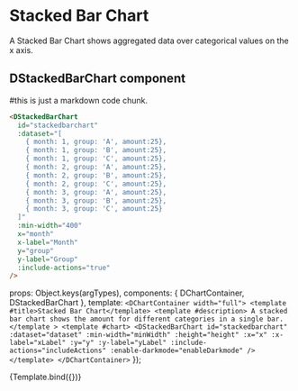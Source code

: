 
<Meta
    title="Visualization/Charts/Stacked Bar Chart"
    component={DStackedBarChart}
/>


# Stacked Bar Chart

A Stacked Bar Chart shows aggregated data over categorical values on the x axis.

<ArgsTable story="Stacked Bar Chart" />

## DStackedBarChart component
#this is just a markdown code chunk.
```html
<DStackedBarChart
  id="stackedbarchart"
  :dataset="[
    { month: 1, group: 'A', amount:25},
    { month: 1, group: 'B', amount:25},
    { month: 1, group: 'C', amount:25},
    { month: 2, group: 'A', amount:25},
    { month: 2, group: 'B', amount:25},
    { month: 2, group: 'C', amount:25},
    { month: 3, group: 'A', amount:25},
    { month: 3, group: 'B', amount:25},
    { month: 3, group: 'C', amount:25}
  ]"
  :min-width="400"
  x="month"
  x-label="Month"
  y="group"
  y-label="Group"
  :include-actions="true"
/>
```

  props: Object.keys(argTypes),
  components: { DChartContainer, DStackedBarChart },
  template: `
        <DChartContainer width="full">
          <template #title>Stacked Bar Chart</template>
          <template #description>
            A stacked bar chart shows the amount for different categories in a single bar.
          </template
          >
          <template #chart>
            <DStackedBarChart
              id="stackedbarchart"
              :dataset="dataset"
              :min-width="minWidth"
              :height="height"
              :x="x"
              :x-label="xLabel"
              :y="y"
              :y-label="yLabel"
              :include-actions="includeActions"
              :enable-darkmode="enableDarkmode"
            />
          </template>
        </DChartContainer>
    `
});

<Canvas>
  <Story name="Stacked Bar Chart" args={{
    includeActions: true,
    minWidth: 400,
    height: 300,
    x: 'category',
    y: 'amount',
    xLabel: 'Letters',
    yLabel: 'Amount',
    dataset: [
      { category: 'A', amount: 28},
      { category: 'B', amount: 55},
      { category: 'C', amount: 43}
    ],
    enableDarkmode: true,
  }}>
    {Template.bind({})}
  </Story>
</Canvas>